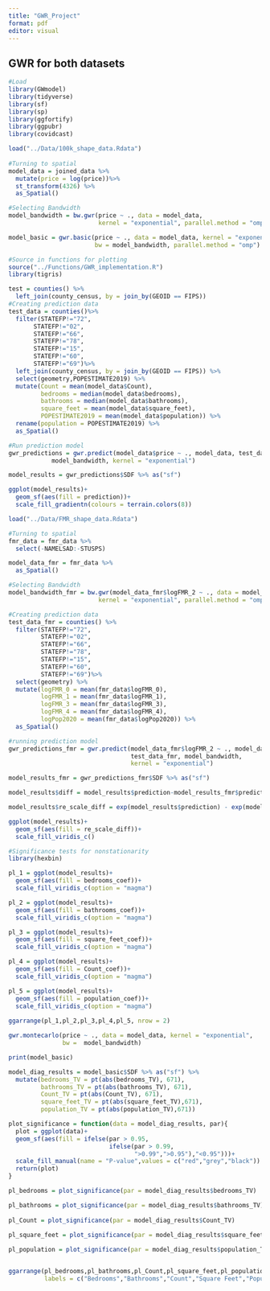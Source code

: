 ```yaml
---
title: "GWR_Project"
format: pdf
editor: visual
---
```


## GWR for both datasets

```r
#Load
library(GWmodel)
library(tidyverse)
library(sf)
library(sp)
library(ggfortify)
library(ggpubr)
library(covidcast)

load("../Data/100k_shape_data.Rdata")
  
#Turning to spatial
model_data = joined_data %>% 
  mutate(price = log(price))%>% 
  st_transform(4326) %>% 
  as_Spatial() 

#Selecting Bandwidth
model_bandwidth = bw.gwr(price ~ ., data = model_data,
                         kernel = "exponential", parallel.method = "omp")

model_basic = gwr.basic(price ~ ., data = model_data, kernel = "exponential",
                        bw = model_bandwidth, parallel.method = "omp")
```

```r
#Source in functions for plotting
source("../Functions/GWR_implementation.R")
library(tigris)

test = counties() %>% 
  left_join(county_census, by = join_by(GEOID == FIPS))
#Creating prediction data
test_data = counties()%>% 
  filter(STATEFP!="72",
       STATEFP!="02",
       STATEFP!="66",
       STATEFP!="78",
       STATEFP!="15",
       STATEFP!="60",
       STATEFP!="69")%>% 
  left_join(county_census, by = join_by(GEOID == FIPS)) %>% 
  select(geometry,POPESTIMATE2019) %>% 
  mutate(Count = mean(model_data$Count),
         bedrooms = median(model_data$bedrooms),
         bathrooms = median(model_data$bathrooms),
         square_feet = mean(model_data$square_feet),
         POPESTIMATE2019 = mean(model_data$population)) %>%
  rename(population = POPESTIMATE2019) %>% 
  as_Spatial()

#Run prediction model
gwr_predictions = gwr.predict(model_data$price ~ ., model_data, test_data, 
            model_bandwidth, kernel = "exponential")

model_results = gwr_predictions$SDF %>% as("sf")

ggplot(model_results)+
  geom_sf(aes(fill = prediction))+
  scale_fill_gradientn(colours = terrain.colors(8))

```

```r
load("../Data/FMR_shape_data.Rdata")

#Turning to spatial
fmr_data = fmr_data %>%
  select(-NAMELSAD:-STUSPS)

model_data_fmr = fmr_data %>%
  as_Spatial()

#Selecting Bandwidth
model_bandwidth_fmr = bw.gwr(model_data_fmr$logFMR_2 ~ ., data = model_data_fmr,
                         kernel = "exponential", parallel.method = "omp")

#Creating prediction data
test_data_fmr = counties() %>% 
  filter(STATEFP!="72",
         STATEFP!="02",
         STATEFP!="66",
         STATEFP!="78",
         STATEFP!="15",
         STATEFP!="60",
         STATEFP!="69")%>% 
  select(geometry) %>% 
  mutate(logFMR_0 = mean(fmr_data$logFMR_0),
         logFMR_1 = mean(fmr_data$logFMR_1),
         logFMR_3 = mean(fmr_data$logFMR_3),
         logFMR_4 = mean(fmr_data$logFMR_4),
         logPop2020 = mean(fmr_data$logPop2020)) %>% 
  as_Spatial()

#running prediction model
gwr_predictions_fmr = gwr.predict(model_data_fmr$logFMR_2 ~ ., model_data_fmr,
                                  test_data_fmr, model_bandwidth, 
                                  kernel = "exponential")

model_results_fmr = gwr_predictions_fmr$SDF %>% as("sf")
```

```r
model_results$diff = model_results$prediction-model_results_fmr$prediction

model_results$re_scale_diff = exp(model_results$prediction) - exp(model_results_fmr$prediction)

ggplot(model_results)+
  geom_sf(aes(fill = re_scale_diff))+
  scale_fill_viridis_c()
```

```r
#Significance tests for nonstationarity 
library(hexbin)

pl_1 = ggplot(model_results)+
  geom_sf(aes(fill = bedrooms_coef))+
  scale_fill_viridis_c(option = "magma")

pl_2 = ggplot(model_results)+
  geom_sf(aes(fill = bathrooms_coef))+
  scale_fill_viridis_c(option = "magma")

pl_3 = ggplot(model_results)+
  geom_sf(aes(fill = square_feet_coef))+
  scale_fill_viridis_c(option = "magma")

pl_4 = ggplot(model_results)+
  geom_sf(aes(fill = Count_coef))+
  scale_fill_viridis_c(option = "magma")

pl_5 = ggplot(model_results)+
  geom_sf(aes(fill = population_coef))+
  scale_fill_viridis_c(option = "magma")
  
ggarrange(pl_1,pl_2,pl_3,pl_4,pl_5, nrow = 2)

gwr.montecarlo(price ~ ., data = model_data, kernel = "exponential", 
               bw =  model_bandwidth)
```

```r
print(model_basic)

model_diag_results = model_basic$SDF %>% as("sf") %>% 
  mutate(bedrooms_TV = pt(abs(bedrooms_TV), 671),
         bathrooms_TV = pt(abs(bathrooms_TV), 671),
         Count_TV = pt(abs(Count_TV), 671),
         square_feet_TV = pt(abs(square_feet_TV),671),
         population_TV = pt(abs(population_TV),671))

plot_significance = function(data = model_diag_results, par){
  plot = ggplot(data)+
  geom_sf(aes(fill = ifelse(par > 0.95,
                            ifelse(par > 0.99, 
                                   ">0.99",">0.95"),"<0.95")))+
  scale_fill_manual(name = "P-value",values = c("red","grey","black"))
  return(plot)
}

pl_bedrooms = plot_significance(par = model_diag_results$bedrooms_TV)

pl_bathrooms = plot_significance(par = model_diag_results$bathrooms_TV)
  
pl_Count = plot_significance(par = model_diag_results$Count_TV)
  
pl_square_feet = plot_significance(par = model_diag_results$square_feet_TV)

pl_population = plot_significance(par = model_diag_results$population_TV)


ggarrange(pl_bedrooms,pl_bathrooms,pl_Count,pl_square_feet,pl_population,nrow = 2,
          labels = c("Bedrooms","Bathrooms","Count","Square Feet","Population"))

```
